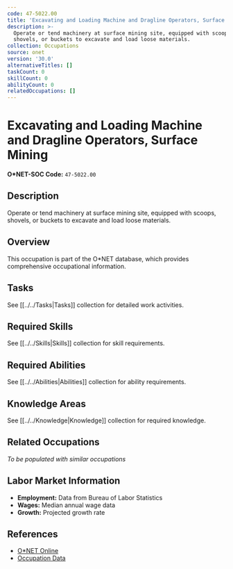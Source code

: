 ```yaml
---
code: 47-5022.00
title: 'Excavating and Loading Machine and Dragline Operators, Surface Mining'
description: >-
  Operate or tend machinery at surface mining site, equipped with scoops,
  shovels, or buckets to excavate and load loose materials.
collection: Occupations
source: onet
version: '30.0'
alternativeTitles: []
taskCount: 0
skillCount: 0
abilityCount: 0
relatedOccupations: []
---
```

# Excavating and Loading Machine and Dragline Operators, Surface Mining

**O*NET-SOC Code:** `47-5022.00`

## Description

Operate or tend machinery at surface mining site, equipped with scoops, shovels, or buckets to excavate and load loose materials.

## Overview

This occupation is part of the O*NET database, which provides comprehensive occupational information.

## Tasks

See [[../../Tasks|Tasks]] collection for detailed work activities.

## Required Skills

See [[../../Skills|Skills]] collection for skill requirements.

## Required Abilities

See [[../../Abilities|Abilities]] collection for ability requirements.

## Knowledge Areas

See [[../../Knowledge|Knowledge]] collection for required knowledge.

## Related Occupations

*To be populated with similar occupations*

## Labor Market Information

- **Employment:** Data from Bureau of Labor Statistics
- **Wages:** Median annual wage data
- **Growth:** Projected growth rate

## References

- [O*NET Online](https://www.onetonline.org/link/summary/47-5022.00)
- [Occupation Data](https://www.onetcenter.org/)
